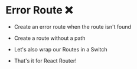 # Error Route ❌

- Create an error route when the route isn't found
- Create a route without a path
- Let's also wrap our Routes in a Switch

- That's it for React Router!

